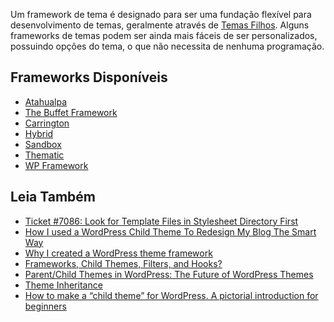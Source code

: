 {{Languages|
{{en|Theme Frameworks}}
{{pt-br|Frameworks de Temas}}
}}

Um framework de tema é designado para ser uma fundação flexível para desenvolvimento de temas, geralmente através de [[pt-br:Temas Filhos|Temas Filhos]]. Alguns frameworks de temas podem ser ainda mais fáceis de ser personalizados, possuindo opções do tema, o que não necessita de  nenhuma programação.

==Frameworks Disponíveis==
* [http://wordpress.org/extend/themes/atahualpa Atahualpa] 
* [http://wordpress.org/extend/themes/the-buffet-framework The Buffet Framework] 
* [http://wordpress.org/extend/themes/carrington-blog Carrington] 
* [http://wordpress.org/extend/themes/hybrid Hybrid] 
* [http://wordpress.org/extend/themes/sandbox Sandbox] 
* [http://wordpress.org/extend/themes/thematic Thematic] 
* [http://wordpress.org/extend/themes/wp-framework WP Framework]

==Leia Também==
* [http://trac.wordpress.org/ticket/7086 Ticket #7086: Look for Template Files in Stylesheet Directory First]
* [http://themeshaper.com/functions-php-wordpress-child-themes/ How I used a WordPress Child Theme To Redesign My Blog The Smart Way]
* [http://justintadlock.com/archives/2008/12/24/why-i-created-a-wordpress-theme-framework Why I created a WordPress theme framework]
* [http://wpcandy.com/uncategorized/frameworks-child-themes-filters-and-hook Frameworks, Child Themes, Filters, and Hooks?]
* [http://lorelle.wordpress.com/2008/12/30/parentchild-themes-in-wordpress-the-future-of-wordpress-themes/ Parent/Child Themes in WordPress: The Future of WordPress Themes]
* [http://extralogical.net/2008/08/theme-inheritance/ Theme Inheritance] 
* [http://op111.net/53 How to make a “child theme” for WordPress. A pictorial introduction for beginners]

{{Codex-pt}}
{{DEFAULTSORT:F}}